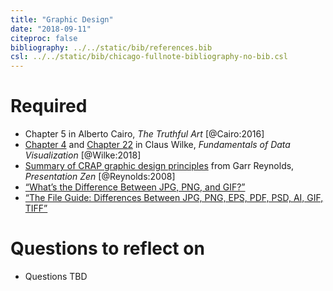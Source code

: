 ```yaml
---
title: "Graphic Design"
date: "2018-09-11"
citeproc: false
bibliography: ../../static/bib/references.bib
csl: ../../static/bib/chicago-fullnote-bibliography-no-bib.csl
---
```


# Required

- <i class="fas fa-book"></i> Chapter 5 in Alberto Cairo, *The Truthful Art* [@Cairo:2016]
- <i class="fas fa-book"></i> [Chapter 4](https://serialmentor.com/dataviz/color-basics.html) and [Chapter 22](https://serialmentor.com/dataviz/image-file-formats.html) in Claus Wilke, *Fundamentals of Data Visualization* [@Wilke:2018]
- <i class="far fa-file-pdf"></i> [Summary of CRAP graphic design principles](http://www.presentationzen.com/chapter6_spread.pdf) from Garr Reynolds, *Presentation Zen* [@Reynolds:2008]
- <i class="fas fa-external-link-square-alt"></i> ["What's the Difference Between JPG, PNG, and GIF?"](https://gizmodo.com/5656669/whats-the-difference-between-jpg-png-and-gif)
- <i class="fas fa-external-link-square-alt"></i> ["The File Guide: Differences Between JPG, PNG, EPS, PDF, PSD, AI, GIF, TIFF"](https://builtbytophat.com/file-guide-differences-between-jpg-png-eps-pdf-psd-ai-gif-tiff/)


# Questions to reflect on

- Questions TBD
